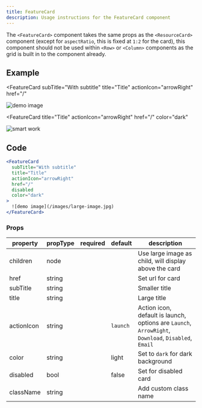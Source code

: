 ```yaml
---
title: FeatureCard
description: Usage instructions for the FeatureCard component
---
```


<PageDescription>

The `<FeatureCard>` component takes the same props as the `<ResourceCard>` component (except for `aspectRatio`, this is fixed at `1:2` for the card), this component should not be used within `<Row>` or `<Column>` components as the grid is built in to the component already.

</PageDescription>

## Example

<FeatureCard
  subTitle="With subtitle"
  title="Title"
  actionIcon="arrowRight"
  href="/"
  >

![demo image](/images/large-image.jpg)

</FeatureCard>

<FeatureCard
  title="Title"
  actionIcon="arrowRight"
  href="/"
  color="dark"
  >

![smart work](/images/smart-work.jpg)

</FeatureCard>

## Code

```jsx path=components/FeatureCard/FeatureCard.js src=https://github.com/carbon-design-system/gatsby-theme-carbon/tree/master/packages/gatsby-theme-carbon/src/components/FeatureCard
<FeatureCard
  subTitle="With subtitle"
  title="Title"
  actionIcon="arrowRight"
  href="/"
  disabled
  color="dark"
>
  ![demo image](/images/large-image.jpg)
</FeatureCard>
```

### Props

| property   | propType | required | default  | description                                                                                         |
| ---------- | -------- | -------- | -------- | --------------------------------------------------------------------------------------------------- |
| children   | node     |          |          | Use large image as child, will display above the card                                               |
| href       | string   |          |          | Set url for card                                                                                    |
| subTitle   | string   |          |          | Smaller title                                                                                       |
| title      | string   |          |          | Large title                                                                                         |
| actionIcon | string   |          | `launch` | Action icon, default is launch, options are `Launch`, `ArrowRight`, `Download`, `Disabled`, `Email` |
| color      | string   |          | light    | Set to `dark` for dark background                                                                   |
| disabled   | bool     |          | false    | Set for disabled card                                                                               |
| className  | string   |          |          | Add custom class name                                                                               |
